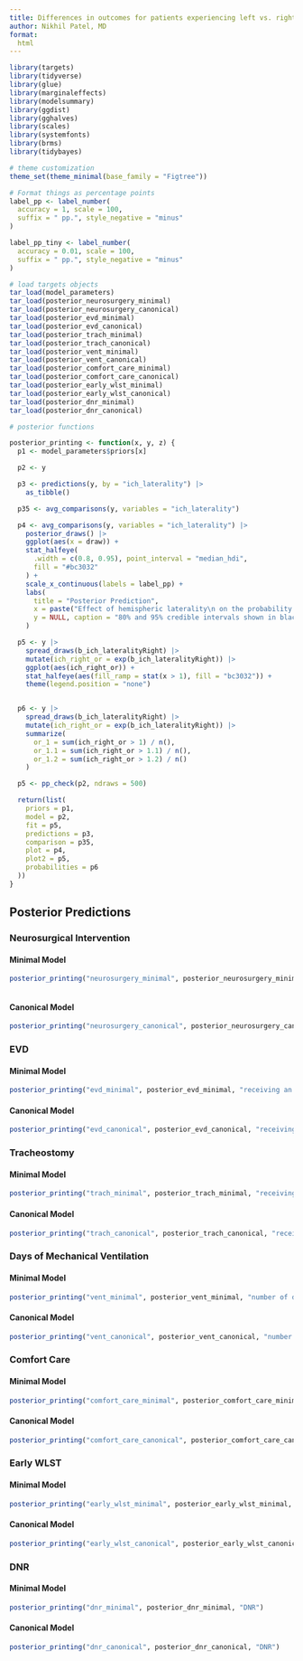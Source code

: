 ```yaml
---
title: Differences in outcomes for patients experiencing left vs. right hemisphere ICH
author: Nikhil Patel, MD
format:
  html
---
```


```r
library(targets)
library(tidyverse)
library(glue)
library(marginaleffects)
library(modelsummary)
library(ggdist)
library(gghalves)
library(scales)
library(systemfonts)
library(brms)
library(tidybayes)

# theme customization
theme_set(theme_minimal(base_family = "Figtree"))

# Format things as percentage points
label_pp <- label_number(
  accuracy = 1, scale = 100,
  suffix = " pp.", style_negative = "minus"
)

label_pp_tiny <- label_number(
  accuracy = 0.01, scale = 100,
  suffix = " pp.", style_negative = "minus"
)

# load targets objects
tar_load(model_parameters)
tar_load(posterior_neurosurgery_minimal)
tar_load(posterior_neurosurgery_canonical)
tar_load(posterior_evd_minimal)
tar_load(posterior_evd_canonical)
tar_load(posterior_trach_minimal)
tar_load(posterior_trach_canonical)
tar_load(posterior_vent_minimal)
tar_load(posterior_vent_canonical)
tar_load(posterior_comfort_care_minimal)
tar_load(posterior_comfort_care_canonical)
tar_load(posterior_early_wlst_minimal)
tar_load(posterior_early_wlst_canonical)
tar_load(posterior_dnr_minimal)
tar_load(posterior_dnr_canonical)

# posterior functions

posterior_printing <- function(x, y, z) {
  p1 <- model_parameters$priors[x]

  p2 <- y

  p3 <- predictions(y, by = "ich_laterality") |>
    as_tibble()

  p35 <- avg_comparisons(y, variables = "ich_laterality")

  p4 <- avg_comparisons(y, variables = "ich_laterality") |>
    posterior_draws() |>
    ggplot(aes(x = draw)) +
    stat_halfeye(
      .width = c(0.8, 0.95), point_interval = "median_hdi",
      fill = "#bc3032"
    ) +
    scale_x_continuous(labels = label_pp) +
    labs(
      title = "Posterior Prediction",
      x = paste("Effect of hemispheric laterality\n on the probability of", {{ z }}),
      y = NULL, caption = "80% and 95% credible intervals shown in black"
    )

  p5 <- y |>
    spread_draws(b_ich_lateralityRight) |>
    mutate(ich_right_or = exp(b_ich_lateralityRight)) |>
    ggplot(aes(ich_right_or)) +
    stat_halfeye(aes(fill_ramp = stat(x > 1), fill = "bc3032")) +
    theme(legend.position = "none")


  p6 <- y |>
    spread_draws(b_ich_lateralityRight) |>
    mutate(ich_right_or = exp(b_ich_lateralityRight)) |>
    summarize(
      or_1 = sum(ich_right_or > 1) / n(),
      or_1.1 = sum(ich_right_or > 1.1) / n(),
      or_1.2 = sum(ich_right_or > 1.2) / n()
    )

  p5 <- pp_check(p2, ndraws = 500)

  return(list(
    priors = p1,
    model = p2,
    fit = p5,
    predictions = p3,
    comparison = p35,
    plot = p4,
    plot2 = p5,
    probabilities = p6
  ))
}


```

## Posterior Predictions

### Neurosurgical Intervention

#### Minimal Model

```r
posterior_printing("neurosurgery_minimal", posterior_neurosurgery_minimal, "receiving neurosurgical intervention")



```


#### Canonical Model
  
```r

posterior_printing("neurosurgery_canonical", posterior_neurosurgery_canonical, "receiving neurosurgical intervention")

```

### EVD

#### Minimal Model

```r

posterior_printing("evd_minimal", posterior_evd_minimal, "receiving an EVD")

```

#### Canonical Model

```r

posterior_printing("evd_canonical", posterior_evd_canonical, "receiving an EVD")


```

### Tracheostomy

#### Minimal Model

```r

posterior_printing("trach_minimal", posterior_trach_minimal, "receiving an tracheostomy")

```

#### Canonical Model

```r

posterior_printing("trach_canonical", posterior_trach_canonical, "receiving a tracheostomy")

```

### Days of Mechanical Ventilation

#### Minimal Model

```r

posterior_printing("vent_minimal", posterior_vent_minimal, "number of days of mechanical ventilation")

```

#### Canonical Model

```r

posterior_printing("vent_canonical", posterior_vent_canonical, "number of days of mechanical ventilation")

```

### Comfort Care

#### Minimal Model

```r

posterior_printing("comfort_care_minimal", posterior_comfort_care_minimal, "comfort care")

```

#### Canonical Model

```r
posterior_printing("comfort_care_canonical", posterior_comfort_care_canonical, "comfort care")

```

### Early WLST

#### Minimal Model

```r
posterior_printing("early_wlst_minimal", posterior_early_wlst_minimal, "early WLST")

```

#### Canonical Model

```r
posterior_printing("early_wlst_canonical", posterior_early_wlst_canonical, "early WLST")

```

### DNR

#### Minimal Model

```r
posterior_printing("dnr_minimal", posterior_dnr_minimal, "DNR")

```

#### Canonical Model

```r
posterior_printing("dnr_canonical", posterior_dnr_canonical, "DNR")

```